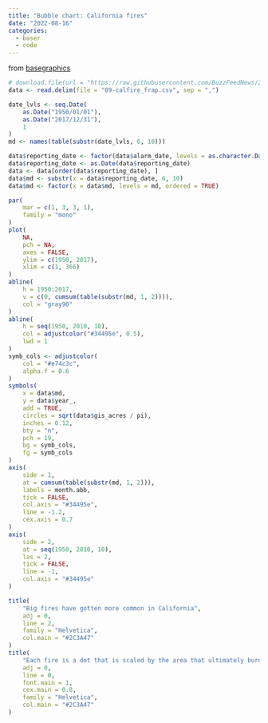 ```yaml
---
title: "Bubble chart: California fires"
date: "2022-08-16"
categories:
  - baser
  - code
---
```


from [basegraphics](https://poisonalien.github.io/basegraphics/baseplots.html)

```r
# download.file(url = "https://raw.githubusercontent.com/BuzzFeedNews/2018-07-wildfire-trends/master/data/calfire_frap.csv", destfile = "09-calfire_frap.csv")
data <- read.delim(file = "09-calfire_frap.csv", sep = ",")

date_lvls <- seq.Date(
    as.Date("1950/01/01"),
    as.Date("2017/12/31"),
    1
)
md <- names(table(substr(date_lvls, 6, 10)))

data$reporting_date <- factor(data$alarm_date, levels = as.character.Date(date_lvls), ordered = TRUE)
data$reporting_date <- as.Date(data$reporting_date)
data <- data[order(data$reporting_date), ]
data$md <- substr(x = data$reporting_date, 6, 10)
data$md <- factor(x = data$md, levels = md, ordered = TRUE)
```

```r
par(
    mar = c(1, 3, 3, 1),
    family = "mono"
)
plot(
    NA,
    pch = NA,
    axes = FALSE,
    ylim = c(1950, 2017),
    xlim = c(1, 366)
)
abline(
    h = 1950:2017,
    v = c(0, cumsum(table(substr(md, 1, 2)))),
    col = "gray90"
)
abline(
    h = seq(1950, 2010, 10),
    col = adjustcolor("#34495e", 0.5),
    lwd = 1
)
symb_cols <- adjustcolor(
    col = "#e74c3c",
    alpha.f = 0.6
)
symbols(
    x = data$md,
    y = data$year_,
    add = TRUE,
    circles = sqrt(data$gis_acres / pi),
    inches = 0.12,
    bty = "n",
    pch = 19,
    bg = symb_cols,
    fg = symb_cols
)
axis(
    side = 1,
    at = cumsum(table(substr(md, 1, 2))),
    labels = month.abb,
    tick = FALSE,
    col.axis = "#34495e",
    line = -1.2,
    cex.axis = 0.7
)
axis(
    side = 2,
    at = seq(1950, 2010, 10),
    las = 2,
    tick = FALSE,
    line = -1,
    col.axis = "#34495e"
)

title(
    "Big fires have gotten more common in California",
    adj = 0,
    line = 2,
    family = "Helvetica",
    col.main = "#2C3A47"
)
title(
    "Each fire is a dot that is scaled by the area that ultimately burned, centered on the date on which\nthe alarm was sounded",
    adj = 0,
    line = 0,
    font.main = 1,
    cex.main = 0.8,
    family = "Helvetica",
    col.main = "#2C3A47"
)
```

